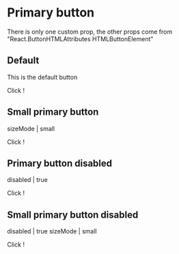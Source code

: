 

<Meta title="PrimaryButton" component={CoreButton} />

# Primary button

There is only one custom prop, the other props come from "React.ButtonHTMLAttributes HTMLButtonElement"

<Props of={CoreButton} />


## Default

This is the default button

<Preview>
  <Story name="Primary">
    <PrimaryButton onClick={action("clicked")}>
      Click !
    </PrimaryButton>
  </Story>
</Preview>


## Small primary button

sizeMode | small

  <Story name="Small primary">
    <PrimaryButton sizeMode='small' onClick={action("clicked")}>
      Click !
    </PrimaryButton>
  </Story>

## Primary button disabled

disabled | true

  <Story name="Primary disabled">
    <PrimaryButton disabled onClick={action("clicked")}>
      Click !
    </PrimaryButton>
  </Story>

## Small primary button disabled

disabled | true
sizeMode | small

  <Story name="Small primary disabled">
    <PrimaryButton disabled onClick={action("clicked")} sizeMode='small'>
      Click !
    </PrimaryButton>
  </Story>
